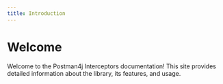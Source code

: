 ```yaml
---
title: Introduction
---
```


# Welcome

Welcome to the Postman4j Interceptors documentation! This site provides detailed information about the library, its features, and usage.
